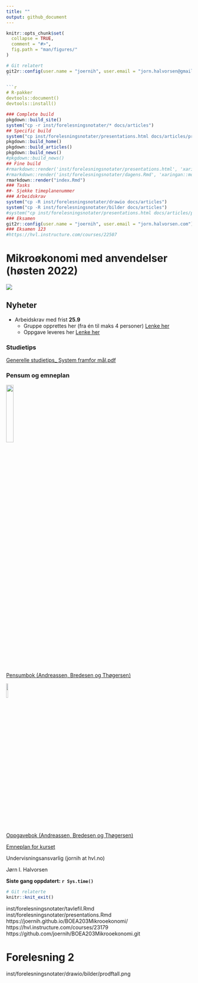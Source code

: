 ```yaml
--- 
title: ""
output: github_document
---
```


<!-- README.md is generated from README.Rmd. Please edit that file -->

```r
knitr::opts_chunk$set(
  collapse = TRUE,
  comment = "#>",
  fig.path = "man/figures/"
)
```


```r
# Git relatert
git2r::config(user.name = "joernih", user.email = "jorn.halvorsen@gmail.com")
``

```r
# R-pakker
devtools::document()
devtools::install()
```

```r
### Complete build
pkgdown::build_site()
system("cp -r inst/forelesningsnotater/* docs/articles")
## Specific build
system("cp inst/forelesningsnotater/presentations.html docs/articles/presentations.html")
pkgdown::build_home()
pkgdown::build_articles()
pkgdown::build_news()
#pkgdown::build_news()
## Fine build
#rmarkdown::render('inst/forelesningsnotater/presentations.html', 'xaringan::moon_reader')
#rmarkdown::render('inst/forelesningsnotater/dagens.Rmd', 'xaringan::moon_reader')
rmarkdown::render("index.Rmd")
### Tasks
##- Sjekke timeplanenummer
### Arbeidskrav
system("cp -R inst/forelesningsnotater/drawio docs/articles")
system("cp -R inst/forelesningsnotater/bilder docs/articles")
#system("cp inst/forelesningsnotater/presentations.html docs/articles/presentations.html")
### Eksamen
git2r::config(user.name = "joernih", user.email = "jorn.halvorsen.com")
### Eksamen 123
#https://hvl.instructure.com/courses/22507
```

# Mikroøkonomi med anvendelser (høsten 2022)

![](man/figures/abc.jpg)

## Nyheter
- Arbeidskrav med frist **25.9**
  - Gruppe opprettes her (fra én til maks 4 personer) [Lenke her](https://hvl.instructure.com/courses/23179/groups)
  - Oppgave leveres her [Lenke her](https://hvl.instructure.com/courses/23179/assignments/58706)

### Studietips

[Generelle studietips_ System framfor mål.pdf](https://github.com/joernih/BOEA203Mikrooekonomi/blob/main/inst/oppgaver/systemvsmaal.pdf)

### Pensum og emneplan

![](man/figures/pensum.jpg){width=20%}
<br>
[Pensumbok (Andreassen, Bredesen og Thøgersen)](https://www.cappelendammundervisning.no/_innforing-i-mikrookonomi-9788202640521)
<br>

![](man/figures/oppgaver.jpg){width=10%}

[Oppgavebok (Andreassen, Bredesen og Thøgersen)](https://www.cappelendammundervisning.no/_innforing-i-mikrookonomi-ovingsoppgaver-med-losningsforslag-9788202656485)
<br>

[Emneplan for kurset](https://www.hvl.no/studier/studieprogram/emne/41/b%C3%B8a203)

Undervisningsansvarlig (jornih at hvl.no)

Jørn I. Halvorsen

**Siste gang oppdatert: `r Sys.time()`**

```r
# Git relaterte
knitr::knit_exit()
```
inst/forelesningsnotater/tavlefil.Rmd
inst/forelesningsnotater/presentations.Rmd
https://joernih.github.io/BOEA203Mikrooekonomi/
https://hvl.instructure.com/courses/23179
https://github.com/joernih/BOEA203Mikrooekonomi.git

# Forelesning 2
inst/forelesningsnotater/drawio/bilder/prodftall.png



